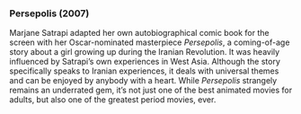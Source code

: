 ### Persepolis (2007)

Marjane Satrapi adapted her own autobiographical comic book for the screen with her Oscar-nominated masterpiece _Persepolis_, a coming-of-age story about a girl growing up during the Iranian Revolution. It was heavily influenced by Satrapi’s own experiences in West Asia. Although the story specifically speaks to Iranian experiences, it deals with universal themes and can be enjoyed by anybody with a heart. While _Persepolis_ strangely remains an underrated gem, it's not just one of the best animated movies for adults, but also one of the greatest period movies, ever.